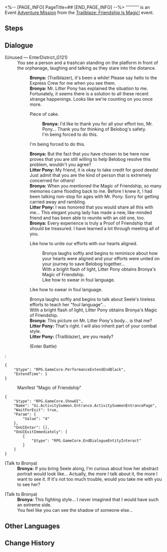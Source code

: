 <%-- [PAGE_INFO]
PageTitle=##
[END_PAGE_INFO] --%>
{{Stub|Dialogue.}}
{{Mission Infobox
|id            = 8024206
|title         = 
|image         = <!--Mission .png-->
|type          = Adventure
|event_name    = Trailblaze: Friendship Is Magic!
|chapter       = 
|requirements  = [[Adventure Mission]] ''[[Old Friends, New Friends?]]'' completed
|summary       = <!--official mission summary from Fate's Atlas-->
|characters    = Bronya; Litter Pony; Trailblazer
|startLocation = [[Jarilo-VI]] - [[Rivet Town]]
|world         = Jarilo-VI
|area          = Rivet Town
|prev          = Old Friends, New Friends?
|next          = 
|rewards       = 
}}
'''''''''' is an Event [[Adventure Mission]] from the [[Trailblaze: Friendship Is Magic!]] event.

==Steps==


<!--
==Gameplay Notes==

--><!--
==Trial Character==

-->
==Dialogue==
{{Stub Dialogue}}


;(Unused &mdash; EnterDistrict_G121)
:You see a person and a trashcan standing on the platform in front of the orphanage, laughing and talking as they stare into the distance.
::'''Bronya:''' (Trailblazer), it's been a while! Please say hello to the Express Crew for me when you see them.
::'''Bronya:''' Mr. Litter Pony has explained the situation to me. Fortunately, it seems there is a solution to all these recent strange happenings. Looks like we're counting on you once more.
::{{DIcon|Arrow}} Piece of cake.
:::'''Bronya:''' I'd like to thank you for all your effort too, Mr. Pony... Thank you for thinking of Belobog's safety.
:::I'm being forced to do this.
::{{DIcon|Arrow}} I'm being forced to do this.
::'''Bronya:''' But the fact that you have chosen to be here now proves that you are still willing to help Belobog resolve this problem, wouldn't you agree?
::'''Litter Pony:''' My friend, it is okay to take credit for good deeds! Just admit that you are the kind of person that is extremely concerned for others!
::'''Bronya:''' When you mentioned the Magic of Friendship, so many memories came flooding back to me. Before I knew it, I had been talking non-stop for ages with Mr. Pony. Sorry for getting carried away and rambling.
::'''Litter Pony:''' I was honored that you would share all this with me... This elegant young lady has made a new, like-minded friend and has been able to reunite with an old one, too.
::'''Bronya:''' Every experience is truly a Proof of Friendship that should be treasured. I have learned a lot through meeting all of you.
::{{DIcon|Arrow}} Like how to unite our efforts with our hearts aligned.
:::Bronya laughs softly and begins to reminisce about how your hearts were aligned and your efforts were united on your journey to save Belobog together...
:::With a bright flash of light, Litter Pony obtains Bronya's Magic of Friendship.
:::Like how to swear in foul language.
::{{DIcon|Arrow}} Like how to swear in foul language.
::Bronya laughs softly and begins to talk about Seele's tireless efforts to teach her "foul language"...
::With a bright flash of light, Litter Pony obtains Bronya's Magic of Friendship.
::'''Bronya:''' This picture on Mr. Litter Pony's body... is that me?
::'''Litter Pony:''' That's right. I will also inherit part of your combat style.
::'''Litter Pony:''' (Trailblazer), are you ready?
::{{DIcon|Arrow}} (Enter Battle)
:<pre>{
	"$type": "RPG.GameCore.PerformanceExtendEndBlack",
	"ExtendTime": 1
}</pre>

:{{DIcon|Travel Log}} Manifest "Magic of Friendship"
<pre>{
	"$type": "RPG.GameCore.ShowUI",
	"Name": "Ui.ActivitySummon.Entrance.ActivitySummonEntrancePage",
	"WaitForExit": true,
	"Param": {
		"Value": "4"
	},
	"OnUIEnter": [],
	"OnUIExitImmediately": [
		{
			"$type": "RPG.GameCore.EndDialogueEntityInteract"
		}
	]
}</pre>

;(Talk to Bronya)
:'''Bronya:''' If you bring Seele along, I'm curious about how her abstract portrait would look like... Actually, the more I talk about it, the more I want to see it. If it's not too much trouble, would you take me with you to see her?

;(Talk to Bronya)
:'''Bronya:''' This fighting style... I never imagined that I would have such an extreme side.
:You feel like you can see the shadow of someone else...
{{Dialogue End}}

==Other Languages==
{{Other Languages
|en   = 
|zhs  = 
|zht  = 
|ja   = 
|ko   = 
|es   = 
|fr   = 
|ru   = 
|th   = 
|vi   = 
|de   = 
|id   = 
|pt   = 
}}

==Change History==
{{Change History|2.4}}

